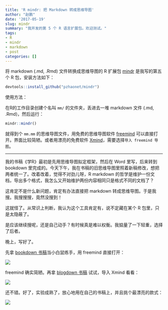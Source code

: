 ```yaml
---
title: 'R mindr: 把 Markdown 转成思维导图'
author: "赵鹏"
date: '2017-05-19'
slug: mindr
summary: "我开发的第 5 个 R 语言扩展包。欢迎测试。"
tags:
- R
- mindr
- markdown
- post
categories: []
---
```


将 markdown (.md, .Rmd) 文件转换成思维导图的 R 扩展包 [mindr](https://github.com/pzhaonet/mindr) 是我写的第五个 R 包，安装方法如下：

```r
devtools::install_github("pzhaonet/mindr")
```

使用方法：

在R的工作目录创建个名叫 `mm/` 的文件夹，丢进去一堆 markdown 文件 (.md, .Rmd)，然后运行：

```r
mindr::mindr()
```

就得到个 `mm.mm` 的思维导图文件，用免费的思维导图软件 [freemind](http://freemind.sourceforge.net/wiki/index.php/Download) 可以直接打开。界面比较简陋。或者用漂亮的免费软件 [Xmind](http://www.xmind.net/download/win/)，需要选择`导入 freemind 导图`。

-------

我的书稿《学R》最初是先用思维导图拟定框架，然后在 Word 里写，后来转到 bookdown 里完成的。今天下午，我在书稿的旧思维导图里照着新稿修改，想把两者统一了。改着改着，觉得不对劲儿呀，R markdown 的哲学是维护一份文档，导出多个格式，我怎么又开始维护两份内容相同只是格式不同的文档了？

这肯定不是什么新问题，肯定有办法直接把 markdown 转成思维导图。于是我搜。我搜搜搜，竟然没搜到！

这就怪了。从常识上判断，我认为这个工具肯定有，说不定藏在某个 R 包里，只是太隐蔽了。

是应该继续搜呢，还是自己动手？有时候真是难以权衡。我掂量了一下轻重，选择了后者。

晚上，写好了。

先拿 [bookdown 书稿](https://github.com/rstudio/bookdown/tree/master/inst/examples)当小白鼠练手，用 freemind 直接打开：

![](https://raw.githubusercontent.com/pzhaonet/mindr/master/showcase/mindr_bookdown.jpeg)

freemind 确实简陋。再拿 [blogdown 书稿](https://github.com/rstudio/blogdown/tree/master/docs) 试试，导入 Xmind 看看：

![](https://raw.githubusercontent.com/pzhaonet/mindr/master/showcase/mindr_blogdown.jpg)

还不错。好了，实验成熟了，放心地用在自己的书稿上，并且挑个最漂亮的款式：

![](https://raw.githubusercontent.com/pzhaonet/mindr/master/showcase/mindr_xuer.jpg)
